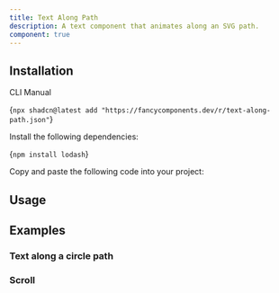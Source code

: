 ```yaml
---
title: Text Along Path
description: A text component that animates along an SVG path.
component: true
---
```


<ComponentPreview name="text-along-path-demo" />

## Installation

<Tabs defaultValue="cli">

<TabsList>
  <TabsTrigger value="cli">CLI</TabsTrigger>
  <TabsTrigger value="manual">Manual</TabsTrigger>
</TabsList>
<TabsContent value="cli">

<CodeBlockWrapper language="bash">{`npx shadcn@latest add "https://fancycomponents.dev/r/text-along-path.json"`}</CodeBlockWrapper>

</TabsContent>
<TabsContent value="manual">

<Steps>

<Step>Install the following dependencies:</Step>

<CodeBlockWrapper language="bash">{`npm install lodash`}</CodeBlockWrapper>

</Steps>

<Step>Copy and paste the following code into your project:</Step>

<ComponentSource name="text-along-path" />

</TabsContent>
</Tabs>

## Usage

## Examples

### Text along a circle path

<ComponentPreview name="text-along-path-circle-demo" />

### Scroll

<ComponentPreview name="text-along-path-scroll-demo" />
